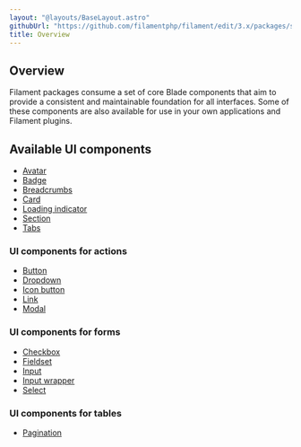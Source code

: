 ```yaml
---
layout: "@layouts/BaseLayout.astro"
githubUrl: "https://github.com/filamentphp/filament/edit/3.x/packages/support/docs/09-blade-components/01-overview.md"
title: Overview
---
```


## Overview

Filament packages consume a set of core Blade components that aim to provide a consistent and maintainable foundation for all interfaces. Some of these components are also available for use in your own applications and Filament plugins.

## Available UI components

- [Avatar](avatar)
- [Badge](badge)
- [Breadcrumbs](breadcrumbs)
- [Card](card)
- [Loading indicator](loading-indicator)
- [Section](section)
- [Tabs](tabs)

### UI components for actions

- [Button](button)
- [Dropdown](dropdown)
- [Icon button](icon-button)
- [Link](link)
- [Modal](modal)

### UI components for forms

- [Checkbox](checkbox)
- [Fieldset](fieldset)
- [Input](input)
- [Input wrapper](input-wrapper)
- [Select](select)

### UI components for tables

- [Pagination](pagination)
